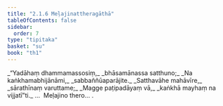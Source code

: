 ```yaml
---
title: "2.1.6 Meḷajinattheragāthā"
tableOfContents: false
sidebar:
  order: 7
type: "tipitaka"
basket: "su"
book: "th1"
---
```



<DynamicBreadcrumb />

<Division number="131" book="th1">

<Paragraph number="289" type="verses" book="th1">
_“Yadāhaṃ dhammamassosiṃ,_  
_bhāsamānassa satthuno;_  
_Na kaṅkhamabhijānāmi,_  
_sabbaññūaparājite._  

</Paragraph>

</Division>
<Division number="132" book="th1">

<Paragraph number="290" type="verses" book="th1">
_Satthavāhe mahāvīre,_  
_sārathīnaṃ varuttame;_  
_Magge paṭipadāyaṃ vā,_  
_kaṅkhā mayhaṃ na vijjatī”ti._  


</Paragraph>
</Division>

<Paragraph number="291" type="center" book="th1">
…  Meḷajino thero… .
</Paragraph>